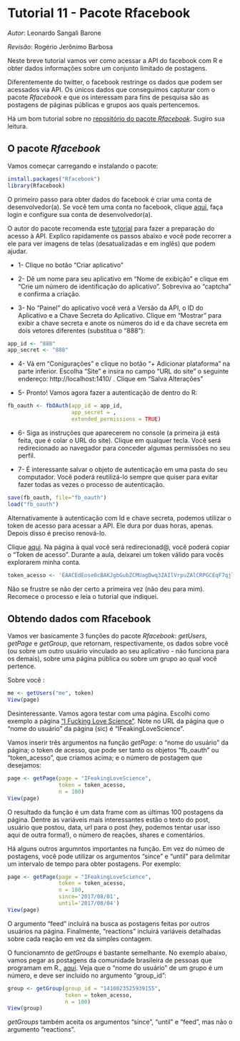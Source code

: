 # Tutorial 11 - Pacote Rfacebook
_Autor_: Leonardo Sangali Barone

_Revisão_: Rogério Jerônimo Barbosa

Neste breve tutorial vamos ver como acessar a API do facebook com R e obter dados informações sobre um conjunto limitado de postagens.

Diferentemente do twitter, o facebook restringe os dados que podem ser acessados via API. Os únicos dados que conseguimos capturar com o pacote _Rfacebook_ e que os interessam para fins de pesquisa são as postagens de páginas públicas e grupos aos quais pertencemos.

Há um bom tutorial sobre no [repositório do pacote _Rfacebook_](https://github.com/pablobarbera/Rfacebook). Sugiro sua leitura.

## O pacote _Rfacebook_

Vamos começar carregando e instalando o pacote:

```r
install.packages("Rfacebook")
library(Rfacebook)
```

O primeiro passo para obter dados do facebook é criar uma conta de desenvolvedor(a). Se você tem uma conta no facebook, clique [aqui](https://developers.facebook.com/), faça login e configure sua conta de desenvolvedor(a). 

O autor do pacote recomenda este [tutorial](http://thinktostart.com/analyzing-facebook-with-r/) para fazer a preparação do acesso à API. Explico rapidamente os passos abaixo e você pode recorrer a ele para ver imagens de telas (desatualizadas e em inglês) que podem ajudar.

* 1- Clique no botão "Criar aplicativo"

* 2- Dê um nome para seu aplicativo em "Nome de exibição" e clique em "Crie um número de identificação do aplicativo". Sobreviva ao "captcha" e confirma a criação.

* 3- No "Painel" do aplicativo você verá a Versão da API, o ID do Aplicativo e a Chave Secreta do Aplicativo. Clique em "Mostrar" para exibir a chave secreta e anote os números do id e da chave secreta em dois vetores diferentes (substitua o "888"): 

```r
app_id <- "888"
app_secret <- "888"
```

* 4- Vá em "Conigurações" e clique no botão "+ Adicionar plataforma" na parte inferior. Escolha "Site" e insira no campo "URL do site" o seguinte endereço: http://localhost:1410/ . Clique em "Salva Alterações"

* 5- Pronto! Vamos agora fazer a autenticação de dentro do R:

```r
fb_oauth <- fbOAuth(app_id = app_id, 
                    app_secret = ,
                    extended_permissions = TRUE)
```

* 6- Siga as instruções que aparecerem no console (a primeira já está feita, que é colar o URL do site). Clique em qualquer tecla. Você será redirecionado ao navegador para conceder algumas permissões no seu perfil. 

* 7- É interessante salvar o objeto de autenticação em uma pasta do seu computador. Você poderá reutilizá-lo sempre que quiser para evitar fazer todas as vezes o processo de autenticação.

```r
save(fb_oauth, file="fb_oauth")
load("fb_oauth")
```

Alternativamente à autenticação com Id e chave secreta, podemos utilizar o token de acesso para acessar a API. Ele dura por duas horas, apenas. Depois disso é preciso renová-lo.

Clique [aqui](https://developers.facebook.com/tools/explorer). Na página à qual você será redirecionad@, você poderá copiar o "Token de acesso". Durante a aula, deixarei um token válido para vocês explorarem minha conta.

```r
token_acesso <- 'EAACEdEose0cBAKJgbGubZCMUagDwq3ZAIlVrpuZAlCRPGCEqF7qjlSpaRbEqQOUHh8jsHyNTQxU3aj4ZCNw5r3xyrV2Jd2Qv5wvScOkLCGRBsVWgjvdoOZB7t3VZBEdrsrvDar30CIGUkV1dkNklJoC6MHSuFpBp0nWe4O7LH4q2po0ovKBxiL6sH5ZCd8cyhcZD'
```

Não se frustre se não der certo a primeira vez (não deu para mim). Recomece o processo e leia o tutorial que indiquei.

## Obtendo dados com Rfacebook

Vamos ver basicamente 3 funções do pacote _Rfacebook_: _getUsers_, _getPage_ e _getGroup_, que retornam, respectivamente, os dados sobre você (ou sobre um outro usuário vinculado ao seu aplicativo - não funciona para os demais), sobre uma página pública ou sobre um grupo ao qual você pertence.

Sobre você :

```r
me <- getUsers("me", token)
View(page)
```

Desinteressante. Vamos agora testar com uma página. Escolhi como exemplo a página ["I Fucking Love Science"](https://www.facebook.com/IFeakingLoveScience/). Note no URL da página que o "nome do usuário" da página (sic) é "IFeakingLoveScience".

Vamos inserir três argumentos na função _getPage_: o "nome do usuário" da página; o token de acesso, que pode ser tanto os objetos "fb_oauth" ou "token_acesso", que criamos acima; e o número de postagem que desejamos:

```r
page <- getPage(page = "IFeakingLoveScience", 
                token = token_acesso, 
                n = 100)
View(page)
```

O resultado da função é um data frame com as últimas 100 postagens da página. Dentre as variáveis mais interessantes estão o texto do post, usuário que postou, data, url para o post (hey, podemos tentar usar isso aqui de outra forma!), o número de reações, shares e comentários.

Há alguns outros argumntos importantes na função. Em vez do númeo de postagens, você pode utilizar os argumentos "since" e "until" para delimitar um intervalo de tempo para obter postagens. Por exemplo:

```r
page <- getPage(page = "IFeakingLoveScience", 
                token = token_acesso,
                n = 100,
                since='2017/08/01',
                until='2017/08/04')
View(page)
```


O argumento "feed" incluirá na busca as postagens feitas por outros usuários na página. Finalmente, "reactions" incluirá variáveis detalhadas sobre cada reação em vez da simples contagem.

O funcionamnto de _getGroups_ é bastante semelhante. No exemplo abaixo, vamos pegar as postagens da comunidade brasileira de pessoas que programam em R., [aqui](https://www.facebook.com/groups/1410023525939155/). Veja que o "nome do usuário" de um grupo é um número, e deve ser incluído no argumento "group_id":

```r
group <- getGroup(group_id = "1410023525939155",
                  token = token_acesso,
                  n = 100)
View(group)
```

_getGroups_ também aceita os argumentos "since", "until" e "feed", mas não o argumento "reactions".
